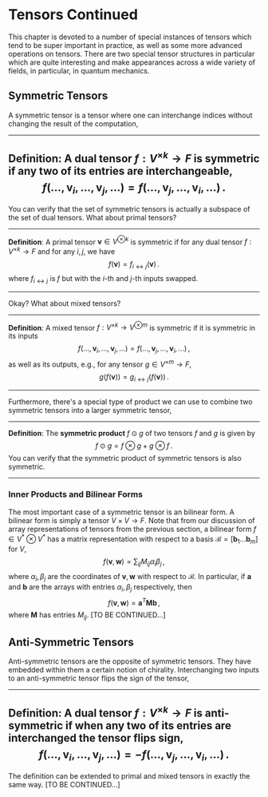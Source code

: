 # Tensors Continued

This chapter is devoted to a number of special instances of tensors which tend to be super important in practice, as well as some more advanced operations on tensors. There are two special tensor structures in particular which are quite interesting and make appearances across a wide variety of fields, in particular, in quantum mechanics.

## Symmetric Tensors

A symmetric tensor is a tensor where one can interchange indices without changing the result of the computation,

---
**Definition**: A dual tensor $f : V^{\times k} \rightarrow F$ is symmetric if any two of its entries are interchangeable,
$$
f(..., \bm{v}_i, ..., \bm{v}_j, ...) = f(..., \bm{v}_j, ..., \bm{v}_i, ...) \,.
$$
---

You can verify that the set of symmetric tensors is actually a subspace of the set of dual tensors. What about primal tensors? 

---

**Definition**: A primal tensor $\bm{v} \in V^{\otimes k}$ is symmetric if for any dual tensor $f: V^{\times k} \rightarrow F$ and for any $i, j$, we have
$$
f(\bm{v}) = f_{i \leftrightarrow j}(\bm{v}) \,.
$$
where $f_{i \leftrightarrow j}$ is $f$ but with the $i$-th and $j$-th inputs swapped.

---

Okay? What about mixed tensors?

---

**Definition**: A mixed tensor $f : V^{\times k} \rightarrow V^{\otimes m}$ is symmetric if it is symmetric in its inputs
$$
f(..., \bm{v}_i, ..., \bm{v}_j, ...) = f(..., \bm{v}_j, ..., \bm{v}_i, ...) \,,
$$
as well as its outputs, e.g., for any tensor $g \in V^{\times m} \rightarrow F$,
$$
g(f(\bm{v})) = g_{i \leftrightarrow j}(f(\bm{v})) \,.
$$

---

Furthermore, there's a special type of product we can use to combine two symmetric tensors into a larger symmetric tensor,

---

**Definition**: The **symmetric product**  $f \odot g$ of two tensors $f$ and $g$ is given by
$$
f \odot g = f \otimes g + g \otimes f \,.
$$
You can verify that the symmetric product of symmetric tensors is also symmetric. 

---

### Inner Products and Bilinear Forms

The most important case of a symmetric tensor is an bilinear form. A bilinear form is simply a tensor $V \times V \rightarrow F$. Note that from our discussion of array representations of tensors from the previous section, a bilinear form $f \in V^* \otimes V^*$ has a matrix representation with respect to a basis $\mathcal{B} = [\bm{b}_1...\bm{b}_m]$ for $V$,
$$
f(\bm{v}, \bm{w}) = \sum_{ij} M_{ij} \alpha_i \beta_j \,,
$$
where $\alpha_i, \beta_j$ are the coordinates of $\bm{v}, \bm{w}$ with respect to $\mathcal{B}$. In particular, if $\bm{a}$ and $\bm{b}$ are the arrays with entries $\alpha_i, \beta_j$ respectively, then
$$
f(\bm{v}, \bm{w}) = \bm{a}^T \bm{M} \bm{b} \,,
$$
where $\bm{M}$ has entries $M_{ij}$. [TO BE CONTINUED...]

## Anti-Symmetric Tensors

Anti-symmetric tensors are the opposite of symmetric tensors. They have embedded within them a certain notion of chirality. Interchanging two inputs to an anti-symmetric tensor flips the sign of the tensor,

---
**Definition**: A dual tensor $f : V^{\times k} \rightarrow F$ is **anti-symmetric** if when any two of its entries are interchanged the tensor flips sign,
$$
f(..., \bm{v}_i, ..., \bm{v}_j, ...) = -f(..., \bm{v}_j, ..., \bm{v}_i, ...) \,.
$$
---

The definition can be extended to primal and mixed tensors in exactly the same way. [TO BE CONTINUED...]

